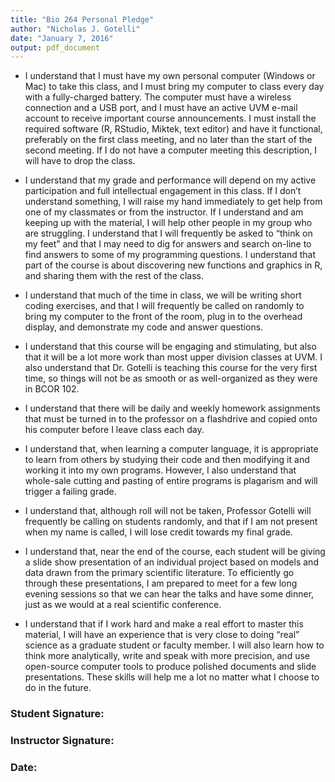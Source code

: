 ```yaml
---
title: "Bio 264 Personal Pledge"
author: "Nicholas J. Gotelli"
date: "January 7, 2016"
output: pdf_document
---
```


- I understand that I must have my own personal computer (Windows or Mac) to take this class, and I must bring my computer to class every day with a fully-charged battery. The computer must have a wireless connection and a USB port, and I must have an active UVM e-mail account to receive important course announcements. I must install the required software (R, RStudio, Miktek, text editor) and have it functional, preferably on the first class meeting, and no later than the start of the second meeting. If I do not have a computer meeting this description, I will have to drop the class.

- I understand that my grade and performance will depend on my active participation and full intellectual engagement in this class. If I don't understand something, I will raise my hand immediately to get help from one of my classmates or from the instructor. If I understand and am keeping up with the material, I will help other people in my group who are struggling. I understand that I will frequently be asked to "think on my feet" and that I may need to dig for answers and search on-line to find answers to some of my programming questions. I understand that part of the course is about discovering new functions and graphics in R, and sharing them with the rest of the class.

- I understand that much of the time in class, we will be writing short coding exercises, and that I will frequently be called on randomly to bring my computer to the front of the room, plug in to the overhead display, and demonstrate my code and answer questions.

- I understand that this course will be engaging and stimulating, but also that it will be a lot more work than most upper division classes at UVM. I also understand that Dr. Gotelli is teaching this course for the very first time, so things will not be as smooth or as well-organized as they were in BCOR 102.

- I understand that there will be daily and weekly homework assignments that must be turned in to the professor on a flashdrive and copied onto his computer before I leave class each day.

- I understand that, when learning a computer language, it is appropriate to learn from others by studying their code and then modifying it and working it into my own programs. However, I also understand that whole-sale cutting and pasting of entire programs is plagarism and will trigger a failing grade.

- I understand that, although roll will not be taken, Professor Gotelli will frequently be calling on students randomly, and that if I am not present when my name is called, I will lose credit towards my final grade.

- I understand that, near the end of the course, each student will be giving a slide show presentation of an individual project based on models and data drawn from the primary scientific literature. To efficiently go through these presentations, I am prepared to meet for a few long evening sessions so that we can hear the talks and have some dinner, just as we would at a real scientific conference.

- I understand that if I work hard and make a real effort to master this material, I will have an experience that is very close to doing "real" science as a graduate student or faculty member. I will also learn how to think more analytically, write and speak with more precision, and use open-source computer tools to produce polished documents and slide presentations. These skills will help me a lot no matter what I choose to do in the future.

### Student Signature:

### Instructor Signature:

### Date:
